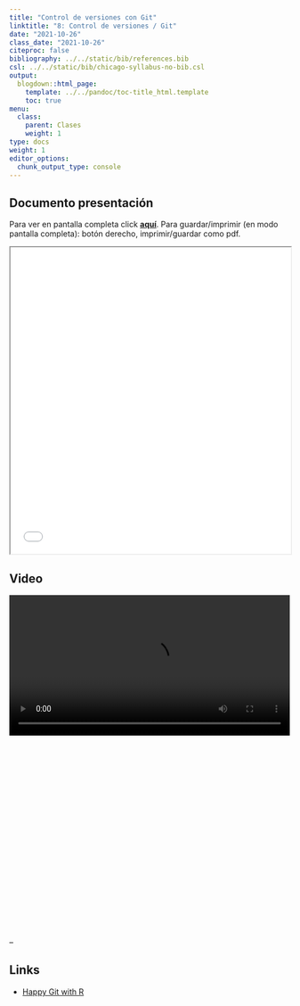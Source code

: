 ```yaml
---
title: "Control de versiones con Git"
linktitle: "8: Control de versiones / Git"
date: "2021-10-26"
class_date: "2021-10-26"
citeproc: false
bibliography: ../../static/bib/references.bib
csl: ../../static/bib/chicago-syllabus-no-bib.csl
output:
  blogdown::html_page:
    template: ../../pandoc/toc-title_html.template
    toc: true
menu:
  class:
    parent: Clases
    weight: 1
type: docs
weight: 1
editor_options:
  chunk_output_type: console
---
```


## Documento presentación

<span class="sidenote">Para ver en pantalla completa click [**aquí**](/slides/08-controlversion/08_controlversion.html). Para guardar/imprimir (en modo pantalla completa): botón derecho, imprimir/guardar como pdf. </span>

<iframe src=/slides/08-controlversion/08_controlversion.html height="550" width=100% allowfullscreen="true">
</iframe>




## Video

<div style="width: 100%; height: 600px; overflow: hidden;">
<video  style="width: 100%;" controls>
<source src="?raw=1">
</video>
</div>






--

## Links


- [Happy Git with R](https://happygitwithr.com/)
